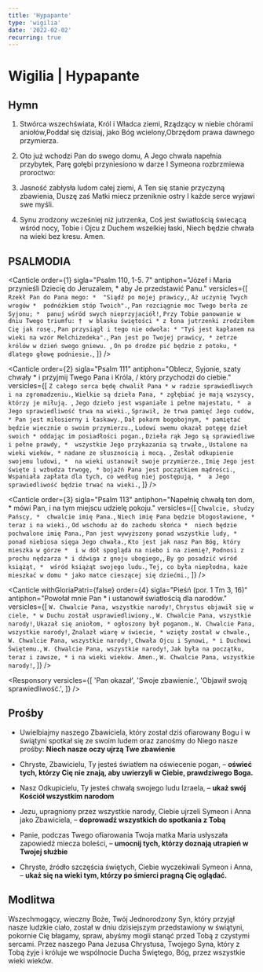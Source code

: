 ```yaml
---
title: 'Hypapante'
type: 'wigilia'
date: '2022-02-02'
recurring: true
---
```


# Wigilia | Hypapante

<OpeningVersicle />

## Hymn

1. Stwórca wszechświata, Król i Władca ziemi,
   Rządzący w niebie chórami aniołów,Poddał się dzisiaj, jako Bóg wcielony,Obrzędom prawa dawnego przymierza.

2. Oto już wchodzi Pan do swego domu,
   A Jego chwała napełnia przybytek,
   Parę gołębi przyniesiono w darze
   I Symeona rozbrzmiewa proroctwo:

3. Jasność zabłysła ludom całej ziemi,
   A Ten się stanie przyczyną zbawienia,
   Duszę zaś Matki miecz przeniknie ostry
   I każde serce wyjawi swe myśli.

4. Synu zrodzony wcześniej niż jutrzenka,
   Coś jest światłością świecącą wśród nocy,
   Tobie i Ojcu z Duchem wszelkiej łaski,
   Niech będzie chwała na wieki bez kresu. Amen.

## PSALMODIA

<Canticle
  order={1}
  sigla="Psalm 110, 1-5. 7"
  antiphon="Józef i Maria przynieśli Dziecię do Jeruzalem, * aby Je przedstawić Panu."
  versicles={[
    `Rzekł Pan do Pana mego: * 
"Siądź po mojej prawicy,`,
    `Aż uczynię Twych wrogów * 
podnóżkiem stóp Twoich".`,
    `Pan rozciągnie moc Twego berła ze Syjonu; * 
panuj wśród swych nieprzyjaciół!`,
    `Przy Tobie panowanie w dniu Twego triumfu: † 
w blasku świętości *
z łona jutrzenki zrodziłem Cię jak rosę.`,
    `Pan przysiągł i tego nie odwoła: *
"Tyś jest kapłanem na wieki na wzór Melchizedeka".`,
    `Pan jest po Twojej prawicy, *
zetrze królów w dzień swego gniewu. `,
    `On po drodze pić będzie z potoku, * 
dlatego głowę podniesie.`,
  ]}
/>

<Canticle
  order={2}
  sigla="Psalm 111"
  antiphon="Oblecz, Syjonie, szaty chwały * i przyjmij Twego Pana i Króla, / który przychodzi do ciebie."
  versicles={[
    `Z całego serca będę chwalił Pana *
w radzie sprawiedliwych i na zgromadzeniu.`,
    `Wielkie są dzieła Pana, *
zgłębiać je mają wszyscy, którzy je miłują. `,
    `Jego dzieło jest wspaniałe i pełne majestatu, * 
a Jego sprawiedliwość trwa na wieki.`,
    `Sprawił, że trwa pamięć Jego cudów, *
Pan jest miłosierny i łaskawy.`,
    `Dał pokarm bogobojnym, *
pamiętać będzie wiecznie o swoim przymierzu.`,
    `Ludowi swemu okazał potęgę dzieł swoich *
oddając im posiadłości pogan.`,
    `Dzieła rąk Jego są sprawiedliwe i pełne prawdy, * 
wszystkie Jego przykazania są trwałe,`,
    `Ustalone na wieki wieków, *
nadane ze słusznością i mocą. `,
    `Zesłał odkupienie swojemu ludowi, * 
na wieki ustanowił swoje przymierze.`,
    `Imię Jego jest święte i wzbudza trwogę, *
bojaźń Pana jest początkiem mądrości.`,
    `Wspaniała zapłata dla tych, co według niej postępują, * 
a Jego sprawiedliwość będzie trwać na wieki.`,
  ]}
/>

<Canticle
  order={3}
  sigla="Psalm 113"
  antiphon="Napełnię chwałą ten dom, * mówi Pan, i na tym miejscu udzielę pokoju."
  versicles={[
    `Chwalcie, słudzy Pańscy, * 
chwalcie imię Pana.`,
    `Niech imię Pana będzie błogosławione, *
teraz i na wieki.`,
    `Od wschodu aż do zachodu słońca * 
niech będzie pochwalone imię Pana.`,
    `Pan jest wywyższony ponad wszystkie ludy, *
ponad niebiosa sięga Jego chwała.`,
    `Kto jest jak nasz Pan Bóg, który mieszka w górze * 
i w dół spogląda na niebo i na ziemię?`,
    `Podnosi z prochu nędzarza *
i dźwiga z gnoju ubogiego,`,
    `By go posadzić wśród książąt, * 
wśród książąt swojego ludu.`,
    `Tej, co była niepłodna, każe mieszkać w domu *
jako matce cieszącej się dziećmi.`,
  ]}
/>

<Canticle
  withGloriaPatri={false}
  order={4}
  sigla="Pieśń (por. 1 Tm 3, 16)"
  antiphon="Powołał mnie Pan * i ustanowił światłością dla narodów."
  versicles={[
    `W. Chwalcie Pana, wszystkie narody!`,
    `Chrystus objawił się w ciele, *
w Duchu został usprawiedliwiony.`,
    `W. Chwalcie Pana, wszystkie narody!`,
    `Ukazał się aniołom, *
ogłoszony był poganom.`,
    `W. Chwalcie Pana, wszystkie narody!`,
    `Znalazł wiarę w świecie, *
wzięty został w chwale.`,
    `W. Chwalcie Pana, wszystkie narody!`,
    `Chwała Ojcu i Synowi, *
i Duchowi Świętemu.`,
    `W. Chwalcie Pana, wszystkie narody!`,
    `Jak była na początku, teraz i zawsze, *
i na wieki wieków. Amen.`,
    `W. Chwalcie Pana, wszystkie narody!`,
  ]}
/>
<Passage
  sigla="Hbr 10, 5b-7"
  passage="Ofiary ani daru nie chciałeś, aleś Mi utworzył ciało; całopalenia i ofiary za grzech nie podobały się Tobie. Wtedy rzekłem: Oto idę – w zwoju księgi napisano o Mnie – abym spełniał wolę Twoją, Boże."
/>

<Responsory
  versicles={[
    'Pan okazał',
    'Swoje zbawienie.',
    'Objawił swoją sprawiedliwość.',
  ]}
/>

<Magnificat antiphon="Bramy, podnieście swe szczyty, * unieście się odwieczne podwoje, / aby mógł wkroczyć Król chwały." />

## Prośby

- Uwielbiajmy naszego Zbawiciela, który został dziś ofiarowany Bogu i w świątyni spotkał się ze swoim ludem oraz zanośmy do Niego nasze prośby: **Niech nasze oczy ujrzą Twe zbawienie**

- Chryste, Zbawicielu, Ty jesteś światłem na oświecenie pogan, – **oświeć tych, którzy Cię nie znają, aby uwierzyli w Ciebie, prawdziwego Boga.**

- Nasz Odkupicielu, Ty jesteś chwałą swojego ludu Izraela, – **ukaż swój Kościół wszystkim narodom**

- Jezu, upragniony przez wszystkie narody, Ciebie ujrzeli Symeon i Anna jako Zbawiciela, – **doprowadź wszystkich do spotkania z Tobą**

- Panie, podczas Twego ofiarowania Twoja matka Maria usłyszała zapowiedź miecza boleści, – **umocnij tych, którzy doznają utrapień w Twojej służbie**

- Chryste, źródło szczęścia świętych, Ciebie wyczekiwali Symeon i Anna, – **ukaż się na wieki tym, którzy po śmierci pragną Cię oglądać.**

<CustomIntercessions />

<KyrieEleison />

<LordsPrayer />

## Modlitwa

Wszechmogący, wieczny Boże, Twój Jednorodzony Syn, który przyjął nasze ludzkie ciało, został w dniu dzisiejszym przedstawiony w świątyni, pokornie Cię błagamy, spraw, abyśmy mogli stanąć przed Tobą z czystymi sercami. Przez naszego Pana Jezusa Chrystusa, Twojego Syna, który z Tobą żyje i króluje we wspólnocie Ducha Świętego, Bóg, przez wszystkie wieki wieków.

<Amen />

<BlessingAndConcludingVersicle />

<SalveRegina />
